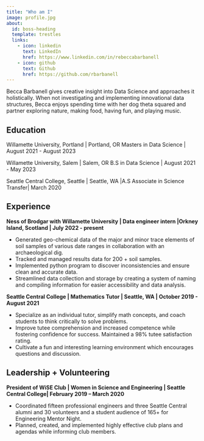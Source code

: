 ---
title: "Who am I"
image: profile.jpg
about:
  id: boss-heading
  template: trestles
  links:
    - icon: linkedin
      text: LinkedIn
      href: https://www.linkedin.com/in/rebeccabarbanell
    - icon: github
      text: Github
      href: https://github.com/rbarbanell
---

::: {#boss-heading}
Becca Barbanell gives creative insight into Data Science and approaches it holistically.  When not investigating and implementing innovational data structures, Becca enjoys spending time with her dog theta squared and partner exploring nature, making food, having fun, and playing music.

## Education

Willamette University, Portland \| Portland, OR Masters in Data Science \| August 2021 - August 2023

Willamette University, Salem \| Salem, OR B.S in Data Science \| August 2021 - May 2023

Seattle Central College, Seattle \| Seattle, WA \|A.S Associate in Science Transfer\| March 2020

## Experience

**Ness of Brodgar with Willamette University \| Data engineer intern \|Orkney Island, Scotland \| July 2022 - present**

-   Generated geo-chemical data of the major and minor trace elements of soil samples of various date ranges in collaboration with an archaeological dig.
-   Tracked and managed results data for 200 + soil samples.
-   Implemented python program to discover inconsistencies and ensure clean and accurate data.
-   Streamlined data collection and storage by creating a system of naming and compiling information for easier accessibility and data analysis.

**Seattle Central College \| Mathematics Tutor \| Seattle, WA \| October 2019 - August 2021**

-   Specialize as an individual tutor, simplify math concepts, and coach students to think critically to solve problems.
-   Improve tutee comprehension and increased competence while fostering confidence for success. Maintained a 98% tutee satisfaction rating.\
-   Cultivate a fun and interesting learning environment which encourages questions and discussion.

## Leadership + Volunteering

**President of WiSE Club \| Women in Science and Engineering \| Seattle Central College\| February 2019 -- March 2020**

-   Coordinated fifteen professional engineers and three Seattle Central alumni and 30 volunteers and a student audience of 165+ for Engineering Mentor Night.
-   Planned, created, and implemented highly effective club plans and agendas while informing club members.
:::
